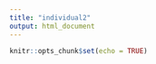 ```yaml
---
title: "individual2"
output: html_document
---
```


```r
knitr::opts_chunk$set(echo = TRUE)
```

